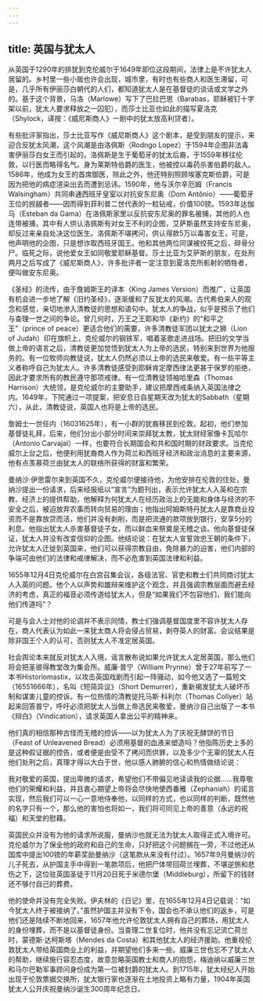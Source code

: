```yaml
---
---
---
```

title: 英国与犹太人
---




从英国于1290年的排犹到克伦威尔于1649年即位这段期间，法律上是不许犹太人居留的。乡村里一些小贩也许会出现，城市里，有时也有些商人和医生滞留，可是，几乎所有伊丽莎白朝代的人们，都知道犹太人是在基督徒的谈话或文学之外的。基于这个背景，马洛（Marlowe）写下了巴拉巴思（Barabas，耶稣被钉十字架以前，犹太人要求释放之一囚犯），而莎士比亚也如此的描写夏洛克（Shylock，译按：《威尼斯商人》一剧中的犹太放高利贷者）。

有些批评家指出，莎士比亚写作《威尼斯商人》这个剧本，是受到朋友的提示，来迎合反犹太风潮，这个风潮是由洛佩斯（Rodngo Lopez）于1594年企图非法毒害伊丽莎白女王而引起的。洛佩斯是生于葡萄牙的犹太后裔，于1559年移往伦敦，以行医而略得名气。身为莱斯特伯爵的医生，他被控以毒药杀害伯爵的敌人。1586年，他成为女王的首席御医，除此之外，他还特别照顾埃塞克斯伯爵，可是因为把他的病症渲染出去而遭到忌讳。1590年，他与沃尔辛厄姆（Francis Walsingham）共同串通西班牙皇室以对抗安东尼奥（Dom Antǒnio）——葡萄牙王位的觊觎者——因而得到菲利普二世代表的一粒钻戒，价值100镑。1593年达伽马（Esteban da Gama）在洛佩斯家里以反抗安东尼奥的罪名被捕，其他的人也连带被捕，其中有人供认洛佩斯有对女王不利的企图，艾萨斯虽然支持安东尼奥，却反过来亲自处决这位医生。洛佩斯不堪拷问，供认得款5万以毒害女王，可是，他声明他的企图，只是想诈取西班牙国王。他和其他两位同谋被绞死之后，碎骨分尸。临死之际，说他爱女王如同敬爱耶稣基督。莎士比亚为艾萨斯的朋友，在处刑两月之后写成了《威尼斯商人》，许多批评者一定注意到夏洛克所影射的牺牲者，便叫做安东尼奥。

《圣经》的流传，由于詹姆斯王的译本（King James Version）而推广，让英国有机会进一步地了解《旧约圣经》，逐渐缓和了反犹太的风潮。古代希伯来人的观念和感觉，亲切地渗入清教徒的思想和语句中。犹太人的争战，似乎是预示了他们与查理一世之间的争论。曾几何时，万王之王耶和华《新约》的“和平之王”（prince of peace）更适合他们的需要，许多清教徒军团以犹太之狮（Lion of Judah）印在旗帜上，克伦威尔的钢铁军，唱着圣歌走进战场。把旧的文学当做上帝的语言之后，清教徒更加觉悟到犹太人为上帝的选民，特别来到世界为他服务的。有一位牧师向教徒说，犹太人仍然必须以上帝的选民来敬爱。有一些平等主义者称呼自己为犹太人。许多清教徒感受到耶稣肯定摩西律法更甚于保罗的拒绝，因此才要求所有的教民遵守那项戒律。有一位清教徒领袖哈里森（Thomas Harrison）大统领，是克伦威尔的主要助手，建议把摩西戒条纳入英国法律之内。1649年，下院通过一项提案，把安息日自星期天改为犹太的Sabbath（星期六），从此，清教徒说，英国人也将是上帝的选民。

詹姆士一世任内（16031625年），有一小群的犹裔移民到伦敦。起初，他们参加基督徒礼拜，后来，他们分出小部分时间来崇拜犹太教，犹太财经家像卡瓦哈尔（Antonio Carvajal）一样，也要符合长期国会和共和国时期的财政要求。当克伦威尔上台之后，他便利用犹裔商人作为荷兰和西班牙经济和政治消息的主要来源，他有点羡慕荷兰由犹太人的联络所获得的财富和繁荣。

曼纳沙·伊思雷尔来到英国不久，克伦威尔便接待他，为他安排在伦敦的住处，曼纳沙提出一份请求，后来经报纸以“宣言”为题刊出，表示允许犹太人入英和在宗教、经济上的提供帮助，他解释为何犹太人在经历政治上的无能和身体与经济的不安全之后，被迫放弃农事而转向贸易的理由；他指出阿姆斯特丹犹太人是靠商业投资而不是靠放贷而活，他们并没有剥削，而是把流通的款项放到银行，安享5分的利息。他指出犹太人杀害基督徒子女，而以鲜血来祭奠是无稽之谈。他向基督徒保证，犹太人并没有改变信仰的企图。他结论说：在犹太人宣誓效忠王朝的条件下，允许犹太人迁徙到英国来，他们可以获得宗教自由，免除暴力的迫害，他们内部的争端可由他们的法律和戒律解决，而不必危害到英国法律和利益。

1655年12月4日克伦威尔在白宫召集会议，各级法官、官吏和教士们共同商讨犹太人入英的问题。他个人以声势和雄辩来维护这个观念，并且强调宗教层面而避去经济的考虑，真正的福音必须传道给犹太人，但是“如果我们不包容他们，我们能向他们传道吗”？

可是与会人士对他的论调并不表示同情，教士们强调基督国度里不容许犹太人存在，商人代表认为如此一来犹太商人将会侵占贸易，剥夺英人的财富。会议结果是除非国王个人的认可，否则犹太人不准定居英国。

社会舆论本来就反对犹太人入境，谣言散布说如果允许犹太人定居英国，那么他们将会把圣彼得教堂改为集会所。威廉·普宁（William Prynne）曾于27年前写了一本书Historiomastix，以攻击英国戏剧而引起一阵骚动，如今他又选了一篇短文（16551666年），名叫《短简异议》（Short Demurrer），重新揭发犹太人破坏币制和谋害儿童的控诉。有一位热情的清教徒托马斯·科利尔（Thomas Collyer）站起来回答普宁，呼吁必须把犹太人当做上帝选民来敬爱，曼纳沙自己出版了一本书《辩白》（Vindication），请求英国人拿出公平的精神来。

他们真的相信那种古怪而无稽的控诉——以为犹太人为了庆祝无酵饼的节日（Feast of Unleavened Bread）必须用基督的血液来塑造吗？他指陈历史上多的是这种假证据的控告，或者便是由受不了拷问而供罪，以及多少个无辜的犹太人在他们处刑之后，真理才得以大白于世，他以感人肺腑的信心和热情做结论说：

我对敬爱的英国，提出卑微的请求，希望他们不带偏见地读读我的论据……我尊敬他们的荣耀和利益，并且衷心期望上帝将会尽快地使西番雅（Zephaniah）的诺言实现，然后我们可以一心一意地侍奉他，以同样的方式，也以同样的判断，既然他的名字只有一个，那么他的害怕也将如一，我们将可同见上帝的善意（永远的祝福）和天堂的慰藉。



英国民众并没有为他的请求所说服，曼纳沙也就无法为犹太人取得正式入境许可。克伦威尔为了保全他的政府和自己的生命，只好把这个问题搁在一旁，不过他还从国库中提出100镑的年薪奖励曼纳沙（这笔款从来没有付过）。1657年9月曼纳沙的儿子死去，从护国主手中得到一笔款项后，他把尸体带回荷兰埋葬，不堪逆旅和悲伤之下，这位驻英国圣徒于11月20日死于米德尔堡（Middleburg），所留下的钱财还不够付自己的葬费。

他的使命并没有完全失败。伊夫林的《日记》里，在1655年12月4日记载说：“如今犹太人终于被接纳了。”虽然护国主并没有下令，国会也不承认他们的返乡，可是他们还是陆续不断地回来，1657年他允许伦敦犹太人拥有自己的葬场，用犹太人的身份埋葬，而不是以基督徒身份。当查理二世复位时，他并没有忘记流亡荷兰时，蒙德斯·达柯斯塔（Mendes da Costa）和其他犹太人的经济援助。他重视伦敦犹太人带给英国商业上的利益，并期望他们多来一些。威廉三世也忘不了犹太人的帮助，继续施行容忍态度，故意忽略英国教士和商人的抱怨，梅迪纳以威廉三世和马尔巴勒军事顾问身份成为第一位被封爵的犹太人。到1715年，犹太经纪人开始出现于伦敦票据交换所，犹太银行家也逐渐在土地投资上略有力量，1904年英国犹太人公开庆祝曼纳沙诞生300周年纪念日。